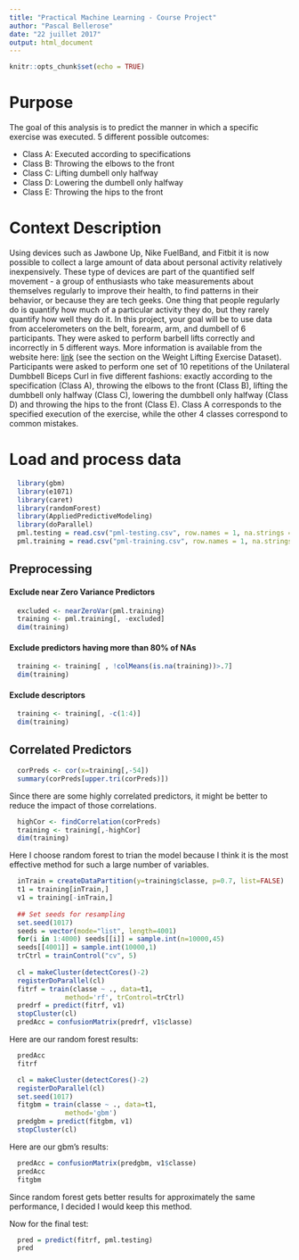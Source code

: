 ```yaml
---
title: "Practical Machine Learning - Course Project"
author: "Pascal Bellerose"
date: "22 juillet 2017"
output: html_document
---
```


```r
knitr::opts_chunk$set(echo = TRUE)
```

# Purpose
The goal of this analysis is to predict the manner in which a specific exercise was executed.  5 different possible outcomes:  

* Class A: Executed according to specifications
* Class B: Throwing the elbows to the front
* Class C: Lifting dumbell only halfway
* Class D: Lowering the dumbell only halfway
* Class E: Throwing the hips to the front

# Context Description
Using devices such as Jawbone Up, Nike FuelBand, and Fitbit it is now possible to collect a large amount of data about personal activity relatively inexpensively. These type of devices are part of the quantified self movement - a group of enthusiasts who take measurements about themselves regularly to improve their health, to find patterns in their behavior, or because they are tech geeks. One thing that people regularly do is quantify how much of a particular activity they do, but they rarely quantify how well they do it. In this project, your goal will be to use data from accelerometers on the belt, forearm, arm, and dumbell of 6 participants. They were asked to perform barbell lifts correctly and incorrectly in 5 different ways. More information is available from the website here: [link](http://groupware.les.inf.puc-rio.br/har) (see the section on the Weight Lifting Exercise Dataset).  
Participants were asked to perform one set of 10 repetitions
of the Unilateral Dumbbell Biceps Curl in five different fashions:
exactly according to the specification (Class A), throwing
the elbows to the front (Class B), lifting the dumbbell
only halfway (Class C), lowering the dumbbell only halfway
(Class D) and throwing the hips to the front (Class E). Class
A corresponds to the specified execution of the exercise,
while the other 4 classes correspond to common mistakes.

# Load and process data

```r
  library(gbm)
  library(e1071)
  library(caret)
  library(randomForest)
  library(AppliedPredictiveModeling)
  library(doParallel)
  pml.testing = read.csv("pml-testing.csv", row.names = 1, na.strings = c("NA","#DIV/0!",""))
  pml.training = read.csv("pml-training.csv", row.names = 1, na.strings = c("NA","#DIV/0!",""))
```


## Preprocessing

  
#### Exclude near Zero Variance Predictors
```r
  excluded <- nearZeroVar(pml.training)
  training <- pml.training[, -excluded]
  dim(training)
```
#### Exclude predictors having more than 80% of NAs
```r
  training <- training[ , !colMeans(is.na(training))>.7]
  dim(training)
```

#### Exclude descriptors
```r
  training <- training[, -c(1:4)]
  dim(training)
```


## Correlated Predictors
```r
  corPreds <- cor(x=training[,-54])
  summary(corPreds[upper.tri(corPreds)])
```
  
Since there are some highly correlated predictors, it might be better to reduce the impact of those correlations.  
  
```r
  highCor <- findCorrelation(corPreds)
  training <- training[,-highCor]
  dim(training)
```

Here I choose random forest to trian the model because I think it is the most effective method for such a large number of variables.
```r
  inTrain = createDataPartition(y=training$classe, p=0.7, list=FALSE)
  t1 = training[inTrain,]
  v1 = training[-inTrain,]
  
  ## Set seeds for resampling
  set.seed(1017)
  seeds = vector(mode="list", length=4001)
  for(i in 1:4000) seeds[[i]] = sample.int(n=10000,45)
  seeds[[4001]] = sample.int(10000,1)
  trCtrl = trainControl("cv", 5)
  
  cl = makeCluster(detectCores()-2)
  registerDoParallel(cl)
  fitrf = train(classe ~ ., data=t1, 
              method='rf', trControl=trCtrl)
  predrf = predict(fitrf, v1)
  stopCluster(cl)
  predAcc = confusionMatrix(predrf, v1$classe)
```

Here are our random forest results:
```r
  predAcc
  fitrf
```

```r
  cl = makeCluster(detectCores()-2)
  registerDoParallel(cl)
  set.seed(1017)
  fitgbm = train(classe ~ ., data=t1, 
              method='gbm')
  predgbm = predict(fitgbm, v1)
  stopCluster(cl)
```

Here are our gbm's results:
```r
  predAcc = confusionMatrix(predgbm, v1$classe)
  predAcc
  fitgbm
```

Since random forest gets better results for approximately the same performance, I decided I would keep this method.

Now for the final test:
```r
  pred = predict(fitrf, pml.testing)
  pred
```



